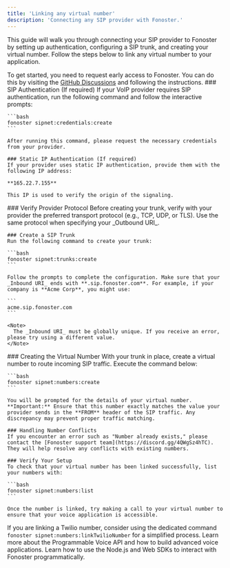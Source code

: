 ```yaml
---
title: 'Linking any virtual number'
description: 'Connecting any SIP provider with Fonoster.'
---
```


This guide will walk you through connecting your SIP provider to Fonoster by setting up authentication, configuring a SIP trunk, and creating your virtual number. Follow the steps below to link any virtual number to your application.

<Steps>
  <Step title="Request early access">
    To get started, you need to request early access to Fonoster. You can do this by visiting the <a href="https://github.com/orgs/fonoster/discussions/695">GitHub Discussions</a> and following the instructions.
  </Step>
  <Step title="Set Up Authentication">
    ### SIP Authentication (If required)
    If your VoIP provider requires SIP authentication, run the following command and follow the interactive prompts:

    ```bash
    fonoster sipnet:credentials:create
    ```

    After running this command, please request the necessary credentials from your provider.

    ### Static IP Authentication (If required)
    If your provider uses static IP authentication, provide them with the following IP address:

    **165.22.7.155**

    This IP is used to verify the origin of the signaling.
  </Step>

  <Step title="Configure Your SIP Trunk">
    ### Verify Provider Protocol
    Before creating your trunk, verify with your provider the preferred transport protocol (e.g., TCP, UDP, or TLS). Use the same protocol when specifying your _Outbound URI_.

    ### Create a SIP Trunk
    Run the following command to create your trunk:

    ```bash
    fonoster sipnet:trunks:create
    ```

    Follow the prompts to complete the configuration. Make sure that your _Inbound URI_ ends with **.sip.fonoster.com**. For example, if your company is **Acme Corp**, you might use:

    ```
    acme.sip.fonoster.com
    ```

    <Note>
      The _Inbound URI_ must be globally unique. If you receive an error, please try using a different value.
    </Note>
  </Step>

  <Step title="Create and Verify Your Virtual Number">
    ### Creating the Virtual Number
    With your trunk in place, create a virtual number to route incoming SIP traffic. Execute the command below:

    ```bash
    fonoster sipnet:numbers:create
    ```

    You will be prompted for the details of your virtual number. **Important:** Ensure that this number exactly matches the value your provider sends in the **FROM** header of the SIP traffic. Any discrepancy may prevent proper traffic matching.

    ### Handling Number Conflicts
    If you encounter an error such as "Number already exists," please contact the [Fonoster support team](https://discord.gg/4QWgSz4hTC). They will help resolve any conflicts with existing numbers.

    ### Verify Your Setup
    To check that your virtual number has been linked successfully, list your numbers with:

    ```bash
    fonoster sipnet:numbers:list
    ```

    Once the number is linked, try making a call to your virtual number to ensure that your voice application is accessible.
  </Step>
</Steps>

<Tip>
  If you are linking a Twilio number, consider using the dedicated command 
  <code>fonoster sipnet:numbers:linkTwilioNumber</code> for a simplified process.
</Tip>

<CardGroup cols={2}>
  <Card title="Programmable Voice" icon="rocket-launch" href="https://discord.com/invite/4QWgSz4hTC">
    Learn more about the Programmable Voice API and how to build advanced voice applications.
  </Card>

  <Card title="SDKs" icon="code" href="https://discord.com/invite/4QWgSz4hTC">
    Learn how to use the Node.js and Web SDKs to interact with Fonoster programmatically.
  </Card>
</CardGroup>